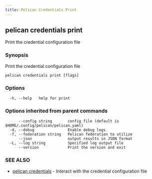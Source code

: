 ```yaml
---
title: Pelican Credentials Print
---
```


## pelican credentials print

Print the credential configuration file

### Synopsis

Print the credential configuration file

```
pelican credentials print [flags]
```

### Options

```
  -h, --help   help for print
```

### Options inherited from parent commands

```
      --config string       config file (default is $HOME/.config/pelican/pelican.yaml)
  -d, --debug               Enable debug logs
  -f, --federation string   Pelican federation to utilize
      --json                output results in JSON format
  -L, --log string          Specified log output file
      --version             Print the version and exit
```

### SEE ALSO

* [pelican credentials](/commands-reference/pelican/credentials/)	 - Interact with the credential configuration file
